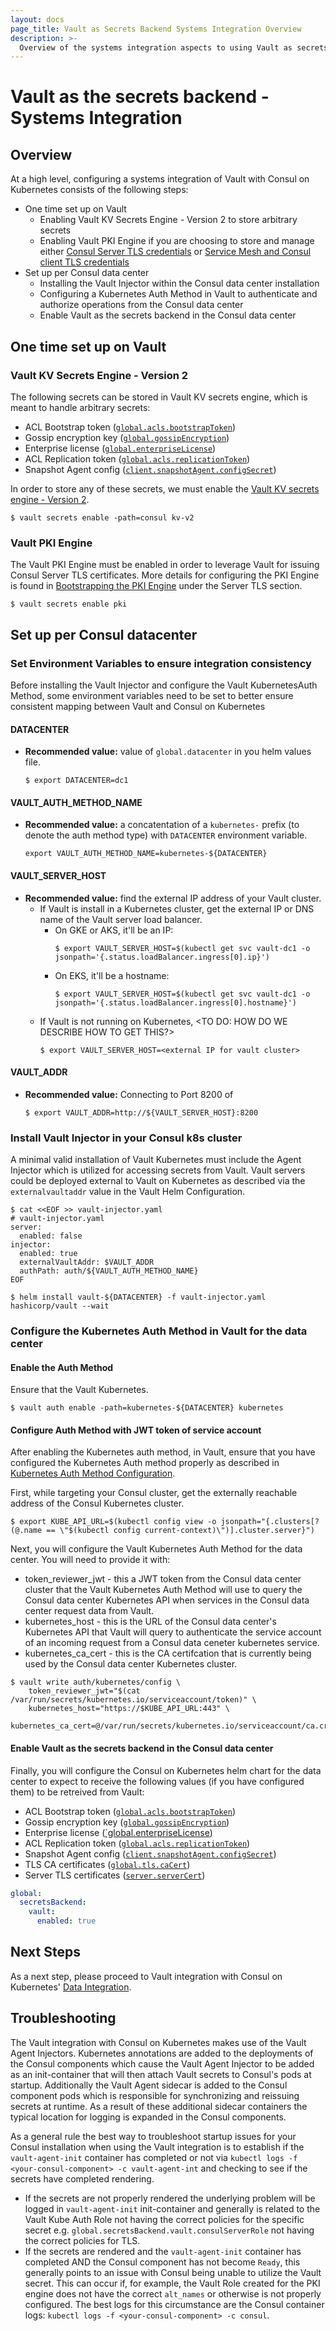 ```yaml
---
layout: docs
page_title: Vault as Secrets Backend Systems Integration Overview
description: >-
  Overview of the systems integration aspects to using Vault as secrets backend for Consul on Kubernetes.
---
```


# Vault as the secrets backend - Systems Integration

## Overview
At a high level, configuring a systems integration of Vault with Consul on Kubernetes consists of the following steps:
- One time set up on Vault
  - Enabling Vault KV Secrets Engine - Version 2 to store arbitrary secrets
  - Enabling Vault PKI Engine if you are choosing to store and manage either [Consul Server TLS credentials](/docs/k8s/installation/vault/data-integration/server-tls) or [Service Mesh and Consul client TLS credentials](/docs/k8s/installation/vault/data-integration/connect-ca)
- Set up per Consul data center
  - Installing the Vault Injector within the Consul data center installation
  - Configuring a Kubernetes Auth Method in Vault to authenticate and authorize operations from the Consul data center
  - Enable Vault as the secrets backend in the Consul data center

## One time set up on Vault
### Vault KV Secrets Engine - Version 2
The following secrets can be stored in Vault KV secrets engine, which is meant to handle arbitrary secrets:
- ACL Bootstrap token ([`global.acls.bootstrapToken`](/docs/k8s/helm#v-global-acls-bootstraptoken))
- Gossip encryption key ([`global.gossipEncryption`]())
- Enterprise license ([`global.enterpriseLicense`]())
- ACL Replication token ([`global.acls.replicationToken`](/docs/k8s/helm#v-global-acls-replicationtoken))
- Snapshot Agent config ([`client.snapshotAgent.configSecret`](/docs/k8s/helm#v-client-snapshotagent-configsecret))

In order to store any of these secrets, we must enable the [Vault KV secrets engine - Version 2](https://www.vaultproject.io/docs/secrets/kv/kv-v2).

```shell-session
$ vault secrets enable -path=consul kv-v2
```

### Vault PKI Engine

The Vault PKI Engine must be enabled in order to leverage Vault for issuing Consul Server TLS certificates. More details for configuring the PKI Engine is found in [Bootstrapping the PKI Engine](/docs/k8s/installation/vault/data-integration/server-tls#bootstrapping-the-pki-engine) under the Server TLS section.

```shell-session
$ vault secrets enable pki
```

## Set up per Consul datacenter
### Set Environment Variables to ensure integration consistency
Before installing the Vault Injector and configure the Vault KubernetesAuth Method, some environment variables need to be set to better ensure consistent mapping between Vault and Consul on Kubernetes
#### DATACENTER
  - **Recommended value:** value of `global.datacenter` in you helm values file.
    ```shell
    $ export DATACENTER=dc1
    ```
#### VAULT_AUTH_METHOD_NAME 
  - **Recommended value:** a concatentation of a `kubernetes-` prefix (to denote the auth method type) with `DATACENTER` environment variable.
    ```shell
    export VAULT_AUTH_METHOD_NAME=kubernetes-${DATACENTER}
    ```
#### VAULT_SERVER_HOST
  - **Recommended value:** find the external IP address of your Vault cluster. 
    - If Vault is install in a Kubernetes cluster, get the external IP or DNS name of the Vault server load balancer. 
      - On GKE or AKS, it'll be an IP:
        ```shell
        $ export VAULT_SERVER_HOST=$(kubectl get svc vault-dc1 -o jsonpath='{.status.loadBalancer.ingress[0].ip}')
        ```
      - On EKS, it'll be a hostname:
        ```shell
        $ export VAULT_SERVER_HOST=$(kubectl get svc vault-dc1 -o jsonpath='{.status.loadBalancer.ingress[0].hostname}')
        ```
    - If Vault is not running on Kubernetes, <TO DO: HOW DO WE DESCRIBE HOW TO GET THIS?>
        ```shell
        $ export VAULT_SERVER_HOST=<external IP for vault cluster>
        ```
#### VAULT_ADDR
  - **Recommended value:** Connecting to Port 8200 of 
    ```shell
    $ export VAULT_ADDR=http://${VAULT_SERVER_HOST}:8200
    ```

### Install Vault Injector in your Consul k8s cluster
A minimal valid installation of Vault Kubernetes must include the Agent Injector which is utilized for accessing secrets from Vault. Vault servers could be deployed external to Vault on Kubernetes as described via the `externalvaultaddr` value in the Vault Helm Configuration.

```shell
$ cat <<EOF >> vault-injector.yaml
# vault-injector.yaml
server:
  enabled: false
injector:
  enabled: true
  externalVaultAddr: $VAULT_ADDR
  authPath: auth/${VAULT_AUTH_METHOD_NAME}
EOF
``` 

```shell
$ helm install vault-${DATACENTER} -f vault-injector.yaml hashicorp/vault --wait
```

### Configure the Kubernetes Auth Method in Vault for the data center

#### Enable the Auth Method
Ensure that the Vault Kubernetes.
```shell
$ vault auth enable -path=kubernetes-${DATACENTER} kubernetes
```

#### Configure Auth Method with JWT token of service account

After enabling the Kubernetes auth method, in Vault, ensure that you have configured the Kubernetes Auth method properly as described in [Kubernetes Auth Method Configuration](https://www.vaultproject.io/docs/auth/kubernetes#configuration). 

First, while targeting your Consul cluster, get the externally reachable address of the Consul Kubernetes cluster.

```
$ export KUBE_API_URL=$(kubectl config view -o jsonpath="{.clusters[?(@.name == \"$(kubectl config current-context)\")].cluster.server}")
```

Next, you will configure the Vault Kubernetes Auth Method for the data center.  You will need to provide it with:
- token_reviewer_jwt - this a JWT token from the Consul data center cluster that the Vault Kubernetes Auth Method will use to query the Consul data center Kubernetes API when services in the Consul data center request data from Vault.
- kubernetes_host - this is the URL of the Consul data center's Kubernetes API that Vault will query to authenticate the service account of an incoming request from a Consul data ceneter kubernetes service.
- kubernetes_ca_cert - this is the CA certifcation that is currently being used by the Consul data center Kubernetes cluster.

```shell-session
$ vault write auth/kubernetes/config \
    token_reviewer_jwt="$(cat /var/run/secrets/kubernetes.io/serviceaccount/token)" \
    kubernetes_host="https://$KUBE_API_URL:443" \
    kubernetes_ca_cert=@/var/run/secrets/kubernetes.io/serviceaccount/ca.crt
```

#### Enable Vault as the secrets backend in the Consul data center
Finally, you will configure the Consul on Kubernetes helm chart for the data center to expect to receive the following values (if you have configured them) to be retreived from Vault:
- ACL Bootstrap token ([`global.acls.bootstrapToken`](/docs/k8s/helm#v-global-acls-bootstraptoken))
- Gossip encryption key ([`global.gossipEncryption`]())
- Enterprise license ([`global.enterpriseLicense]())
- ACL Replication token ([`global.acls.replicationToken`](/docs/k8s/helm#v-global-acls-replicationtoken))
- Snapshot Agent config ([`client.snapshotAgent.configSecret`](/docs/k8s/helm#v-client-snapshotagent-configsecret))
- TLS CA certificates ([`global.tls.caCert`](/docs/k8s/helm#v-global-tls-cacert))
- Server TLS certificates ([`server.serverCert`](/docs/k8s/helm#v-server-servercert))

<CodeBlockConfig filename="values.yaml">

```yaml
global:
  secretsBackend:
    vault:
      enabled: true
```

</CodeBlockConfig>

## Next Steps

As a next step, please proceed to Vault integration with Consul on Kubernetes' [Data Integration](/docs/k8s/installation/vault/data-integration).

## Troubleshooting

The Vault integration with Consul on Kubernetes makes use of the Vault Agent Injectors. Kubernetes annotations are added to the
deployments of the Consul components which cause the Vault Agent Injector to be added as an init-container that will then attach
Vault secrets to Consul's pods at startup. Additionally the Vault Agent sidecar is added to the Consul component pods which
is responsible for synchronizing and reissuing secrets at runtime.
As a result of these additional sidecar containers the typical location for logging is expanded in the Consul components.

As a general rule the best way to troubleshoot startup issues for your Consul installation when using the Vault integration
is to establish if the `vault-agent-init` container has completed or not via `kubectl logs -f <your-consul-component> -c vault-agent-int`
and checking to see if the secrets have completed rendering.
* If the secrets are not properly rendered the underlying problem will be logged in `vault-agent-init` init-container
  and generally is related to the Vault Kube Auth Role not having the correct policies for the specific secret
  e.g. `global.secretsBackend.vault.consulServerRole` not having the correct policies for TLS.
* If the secrets are rendered and the `vault-agent-init` container has completed AND the Consul component has not become `Ready`,
  this generally points to an issue with Consul being unable to utilize the Vault secret. This can occur if, for example, the Vault Role
  created for the PKI engine does not have the correct `alt_names` or otherwise is not properly configured. The best logs for this
  circumstance are the Consul container logs: `kubectl logs -f <your-consul-component> -c consul`.
